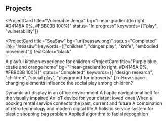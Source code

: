 
## Projects

<ProjectCard
  title="Vulnerable Jenga"
  bg="linear-gradient(to right, #D4145A 0%, #FBB03B 100%)"
  status="In progress"
  keywords={["play", "vulnerability"]}
></ProjectCard>
<ProjectCard
  title="SeaSaw"
  bg="url(seasaw.png)"
  status="Completed"
  link="/seasaw"
  keywords={["children", "danger play", "knife", "embodied movement"]}
  textColor="black"
>
  A playful kitchen experience for children
</ProjectCard>
<ProjectCard
  title="Purple blue castle and orange home"
  bg="linear-gradient(to right, #D4145A 0%, #FBB03B 100%)"
  status="Completed"
  keywords={[
    "design research",
    "children",
    "social play",
    "playground for introverts"
]}>
How space-changing elements influence the social play among children?

</ProjectCard>
<ProjectCard
  title="DALLE2"
  bg="linear-gradient(to right, #D4145A 0%, #FBB03B 100%)"
  status="Completed"
  keywords={[
    "artificial intelligence",
    "digital art",
    "business & entrepreneurship",
  ]}
>
  Dynamic art display in an office environment
</ProjectCard>
<ProjectCard
  title="Nebula"
  bg="url(nebula.jpg)"
  status="Completed"
  link="/nebula"
  keywords={[
    "inclusive design",
    "haptic wayfinding",
    "wearable technology",
    "visually impaired",
  ]}
>
  A haptic navigational belt for the visually impaired
</ProjectCard>
<ProjectCard
  title="Meet"
  bg="linear-gradient(to right, #662D8C 0%, #ED1E79 100%)"
  status="Completed"
  keywords={["internet of things", "growing systems"]}
>
  An IoT device for your distant loved ones
</ProjectCard>
<ProjectCard
  title="Kami"
  bg="linear-gradient(to right, #D4145A 0%, #FBB03B 100%)"
  status="Completed"
  keywords={["pragmatism philosophy"]}
>
  When a booking rental service connects the past, current and future
</ProjectCard>
<ProjectCard
  title="Vinylify"
  bg="linear-gradient(to right, #662D8C 0%, #ED1E79 100%)"
  status="Completed"
  keywords={["design research", "vinyl player", "smart technology"]}
>
  A combination of retro technology and modern digital life
</ProjectCard>
<ProjectCard
  title="Bag machine"
  bg="linear-gradient(to right, #009245 0%, #FCEE21 100%)"
  status="Completed"
  keywords={["sustainability", "service design"]}
>
  A holistic service system for plastic shopping bag problem
</ProjectCard>
<ProjectCard
  title="Face Recognition"
  bg="linear-gradient(to right, #D585FF 0%, #00FFEE 100%)"
  status="Completed"
  keywords={["artificial intelligence", "neural network"]}
>
  Applied algorithm to facial recognition
</ProjectCard>
<ProjectCard
  title="Map Results Web"
  bg="linear-gradient(to right, #D585FF 0%, #00FFEE 100%)"
  status="Completed"
  keywords={["typescript"]}
></ProjectCard>
<ProjectCard
  title="Argonaut"
  bg="linear-gradient(to right, #D585FF 0%, #00FFEE 100%)"
  status="Completed"
  keywords={["micro-frontend architecture", "typescript"]}
></ProjectCard>
<ProjectCard
  title="Tech Radar Redesign"
  bg="linear-gradient(to right, #D585FF 0%, #00FFEE 100%)"
  status="Completed"
  keywords={["UX/UI design"]}
></ProjectCard>
